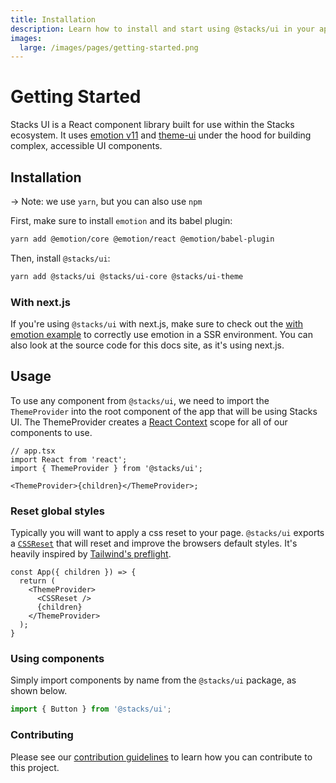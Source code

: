 ```yaml
---
title: Installation
description: Learn how to install and start using @stacks/ui in your applications today.
images:
  large: /images/pages/getting-started.png
---
```


# Getting Started

Stacks UI is a React component library built for use within the Stacks ecosystem. It uses [emotion v11](https://emotion.sh)
and [theme-ui](https://theme-ui.com) under the hood for building complex, accessible UI components.

## Installation

-> Note: we use `yarn`, but you can also use `npm`

First, make sure to install `emotion` and its babel plugin:

```bash
yarn add @emotion/core @emotion/react @emotion/babel-plugin
```

Then, install `@stacks/ui`:

```bash
yarn add @stacks/ui @stacks/ui-core @stacks/ui-theme
```

### With next.js

If you're using `@stacks/ui` with next.js, make sure to check out the
[with emotion example](https://github.com/vercel/next.js/tree/master/examples/with-emotion-11) to correctly
use emotion in a SSR environment. You can also look at the source code for this docs site, as it's using next.js.

## Usage

To use any component from `@stacks/ui`, we need to import the `ThemeProvider` into the root component of the app that
will be using Stacks UI. The ThemeProvider creates a [React Context](https://reactjs.org/docs/context.html) scope
for all of our components to use.

```tsx
// app.tsx
import React from 'react';
import { ThemeProvider } from '@stacks/ui';

<ThemeProvider>{children}</ThemeProvider>;
```

### Reset global styles

Typically you will want to apply a css reset to your page. `@stacks/ui` exports
a [`CSSReset`](/components/css-reset) that will reset and improve the browsers default styles. It's heavily inspired by
[Tailwind's preflight](https://unpkg.com/tailwindcss@1.1.2/dist/base.css).

```tsx
const App({ children }) => {
  return (
    <ThemeProvider>
      <CSSReset />
      {children}
    </ThemeProvider>
  );
}
```

### Using components

Simply import components by name from the `@stacks/ui` package, as shown
below.

```js
import { Button } from '@stacks/ui';
```

### Contributing

Please see our [contribution guidelines](/contributing) to learn how you can
contribute to this project.
